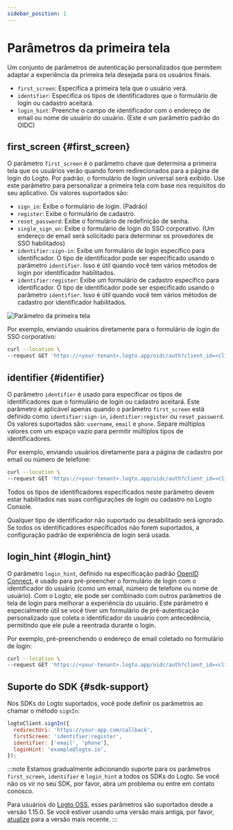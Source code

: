 ```yaml
---
sidebar_position: 1
---
```


# Parâmetros da primeira tela

Um conjunto de parâmetros de autenticação personalizados que permitem adaptar a experiência da primeira tela desejada para os usuários finais.

- `first_screen`: Especifica a primeira tela que o usuário verá.
- `identifier`: Especifica os tipos de identificadores que o formulário de login ou cadastro aceitará.
- `login_hint`: Preenche o campo de identificador com o endereço de email ou nome de usuário do usuário. (Este é um parâmetro padrão do OIDC)

## first_screen \{#first_screen}

O parâmetro `first_screen` é o parâmetro chave que determina a primeira tela que os usuários verão quando forem redirecionados para a página de login do Logto. Por padrão, o formulário de login universal será exibido. Use este parâmetro para personalizar a primeira tela com base nos requisitos do seu aplicativo. Os valores suportados são:

- `sign_in`: Exibe o formulário de login. (Padrão)
- `register`: Exibe o formulário de cadastro.
- `reset_password`: Exibe o formulário de redefinição de senha.
- `single_sign_on`: Exibe o formulário de login do SSO corporativo. (Um endereço de email será solicitado para determinar os provedores de SSO habilitados)
- `identifier:sign-in`: Exibe um formulário de login específico para identificador. O tipo de identificador pode ser especificado usando o parâmetro `identifier`. Isso é útil quando você tem vários métodos de login por identificador habilitados.
- `identifier:register`: Exibe um formulário de cadastro específico para identificador. O tipo de identificador pode ser especificado usando o parâmetro `identifier`. Isso é útil quando você tem vários métodos de cadastro por identificador habilitados.

![Parâmetro da primeira tela](./assets/first-screen-parameter.png)

Por exemplo, enviando usuários diretamente para o formulário de login do SSO corporativo:

```sh
curl --location \
--request GET 'https://<your-tenant>.logto.app/oidc/auth?client_id=<client_id>&...&first_screen=single_sign_on'
```

## identifier \{#identifier}

O parâmetro `identifier` é usado para especificar os tipos de identificadores que o formulário de login ou cadastro aceitará. Este parâmetro é aplicável apenas quando o parâmetro `first_screen` está definido como `identifier:sign-in`, `identifier:register` ou `reset_password`. Os valores suportados são: `username`, `email` e `phone`. Separe múltiplos valores com um espaço vazio para permitir múltiplos tipos de identificadores.

Por exemplo, enviando usuários diretamente para a página de cadastro por email ou número de telefone:

```sh
curl --location \
--request GET 'https://<your-tenant>.logto.app/oidc/auth?client_id=<client_id>&...&first_screen=identifier:register&identifier=email phone'
```

Todos os tipos de identificadores especificados neste parâmetro devem estar habilitados nas suas configurações de login ou cadastro no Logto Console.

Qualquer tipo de identificador não suportado ou desabilitado será ignorado. Se todos os identificadores especificados não forem suportados, a configuração padrão de experiência de login será usada.

## login_hint \{#login_hint}

O parâmetro `login_hint`, definido na especificação padrão [OpenID Connect](https://openid.net/specs/openid-connect-core-1_0.html#AuthorizationEndpoint), é usado para pré-preencher o formulário de login com o identificador do usuário (como um email, número de telefone ou nome de usuário). Com o Logto, ele pode ser combinado com outros parâmetros de tela de login para melhorar a experiência do usuário. Este parâmetro é especialmente útil se você tiver um formulário de pré-autenticação personalizado que coleta o identificador do usuário com antecedência, permitindo que ele pule a reentrada durante o login.

Por exemplo, pré-preenchendo o endereço de email coletado no formulário de login:

```sh
curl --location \
--request GET 'https://<your-tenant>.logto.app/oidc/auth?client_id=<client_id>&...&first_screen=identifier:sign_in&identifier=email&login_hint=example@logto.io
```

## Suporte do SDK \{#sdk-support}

Nos SDKs do Logto suportados, você pode definir os parâmetros ao chamar o método `signIn`:

```javascript
logtoClient.signIn({
  redirectUri: 'https://your-app.com/callback',
  firstScreen: 'identifier:register',
  identifier: ['email', 'phone'],
  loginHint: 'example@logto.io',
});
```

:::note
Estamos gradualmente adicionando suporte para os parâmetros `first_screen`, `identifier` e `login_hint` a todos os SDKs do Logto. Se você não os vir no seu SDK, por favor, abra um problema ou entre em contato conosco.

Para usuários do [Logto OSS](/logto-oss), esses parâmetros são suportados desde a versão 1.15.0. Se você estiver usando uma versão mais antiga, por favor, [atualize](/logto-oss/upgrading-oss-version) para a versão mais recente.
:::
